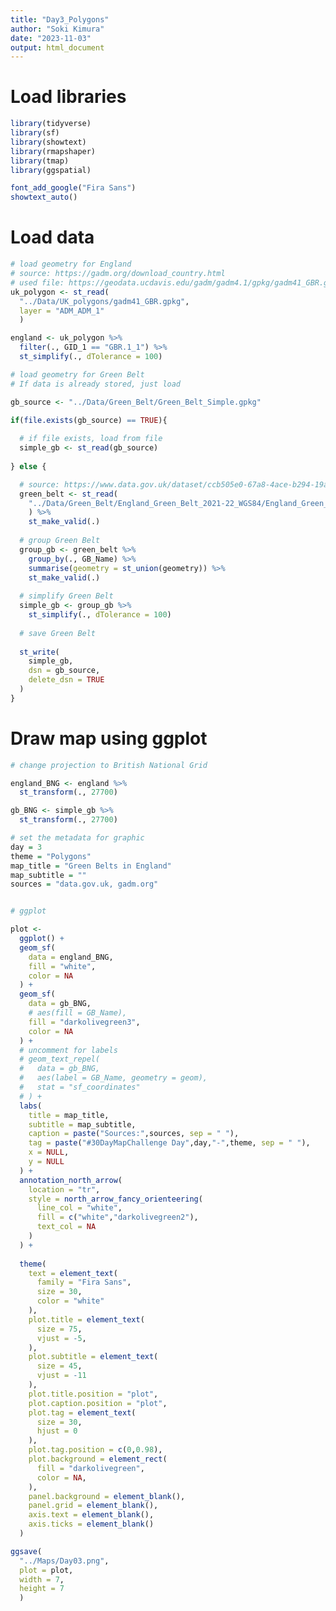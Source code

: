 ```yaml
---
title: "Day3_Polygons"
author: "Soki Kimura"
date: "2023-11-03"
output: html_document
---
```


# Load libraries

```r
library(tidyverse)
library(sf)
library(showtext)
library(rmapshaper)
library(tmap)
library(ggspatial)

font_add_google("Fira Sans")
showtext_auto()
```

# Load data

```r

# load geometry for England
# source: https://gadm.org/download_country.html
# used file: https://geodata.ucdavis.edu/gadm/gadm4.1/gpkg/gadm41_GBR.gpkg
uk_polygon <- st_read(
  "../Data/UK_polygons/gadm41_GBR.gpkg",
  layer = "ADM_ADM_1"
  )

england <- uk_polygon %>%
  filter(., GID_1 == "GBR.1_1") %>%
  st_simplify(., dTolerance = 100)  

# load geometry for Green Belt
# If data is already stored, just load

gb_source <- "../Data/Green_Belt/Green_Belt_Simple.gpkg"

if(file.exists(gb_source) == TRUE){
  
  # if file exists, load from file
  simple_gb <- st_read(gb_source)
  
} else {

  # source: https://www.data.gov.uk/dataset/ccb505e0-67a8-4ace-b294-19a3cbff4861/english-local-authority-green-belt-dataset
  green_belt <- st_read(
    "../Data/Green_Belt/England_Green_Belt_2021-22_WGS84/England_Green_Belt_2021-22_WGS84.shp"
    ) %>%
    st_make_valid(.)
  
  # group Green Belt
  group_gb <- green_belt %>%
    group_by(., GB_Name) %>%
    summarise(geometry = st_union(geometry)) %>%
    st_make_valid(.)
  
  # simplify Green Belt
  simple_gb <- group_gb %>%
    st_simplify(., dTolerance = 100)
  
  # save Green Belt
  
  st_write(
    simple_gb,
    dsn = gb_source,
    delete_dsn = TRUE
  )
}

```

# Draw map using ggplot

```r

# change projection to British National Grid

england_BNG <- england %>%
  st_transform(., 27700)

gb_BNG <- simple_gb %>%
  st_transform(., 27700)

# set the metadata for graphic
day = 3
theme = "Polygons"
map_title = "Green Belts in England"
map_subtitle = ""
sources = "data.gov.uk, gadm.org"


# ggplot

plot <- 
  ggplot() +
  geom_sf(
    data = england_BNG,
    fill = "white",
    color = NA
  ) +
  geom_sf(
    data = gb_BNG,
    # aes(fill = GB_Name), 
    fill = "darkolivegreen3",
    color = NA
  ) +
  # uncomment for labels
  # geom_text_repel(
  #   data = gb_BNG,
  #   aes(label = GB_Name, geometry = geom),
  #   stat = "sf_coordinates"
  # ) + 
  labs(
    title = map_title,
    subtitle = map_subtitle,
    caption = paste("Sources:",sources, sep = " "),
    tag = paste("#30DayMapChallenge Day",day,"-",theme, sep = " "),
    x = NULL,
    y = NULL
  ) +
  annotation_north_arrow(
    location = "tr",
    style = north_arrow_fancy_orienteering(
      line_col = "white",
      fill = c("white","darkolivegreen2"),
      text_col = NA
    )
  ) +
  
  theme(
    text = element_text(
      family = "Fira Sans",
      size = 30,
      color = "white"
    ),
    plot.title = element_text(
      size = 75,
      vjust = -5,
    ),
    plot.subtitle = element_text(
      size = 45,
      vjust = -11
    ),
    plot.title.position = "plot",
    plot.caption.position = "plot",
    plot.tag = element_text(
      size = 30,
      hjust = 0
    ),
    plot.tag.position = c(0,0.98),
    plot.background = element_rect(
      fill = "darkolivegreen",
      color = NA,
    ),
    panel.background = element_blank(),
    panel.grid = element_blank(),
    axis.text = element_blank(),
    axis.ticks = element_blank()
  )

ggsave(
  "../Maps/Day03.png",
  plot = plot,
  width = 7,
  height = 7
  )


```

